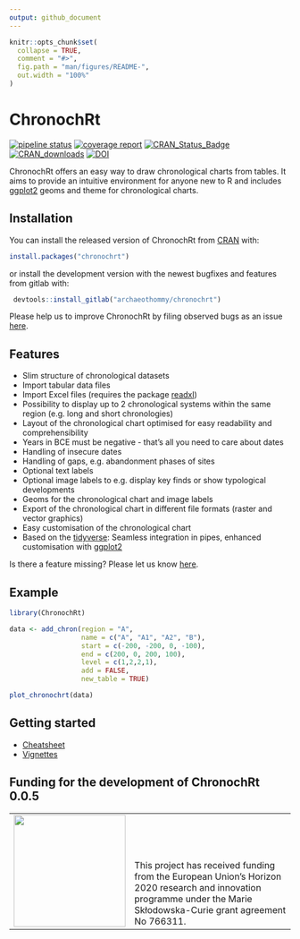 ```yaml
---
output: github_document
---
```


<!-- README.md is generated from README.Rmd. Please edit that file -->

```r
knitr::opts_chunk$set(
  collapse = TRUE,
  comment = "#>",
  fig.path = "man/figures/README-",
  out.width = "100%"
)
```

# ChronochRt

<!-- badges: start -->
[![pipeline status](https://gitlab.com/archaeothommy/chronochrt/badges/master/pipeline.svg)](https://gitlab.com/archaeothommy/chronochrt/-/commits/master)
[![coverage report](https://gitlab.com/archaeothommy/chronochrt/badges/master/coverage.svg)](https://gitlab.com/archaeothommy/chronochrt/-/commits/master)
[![CRAN_Status_Badge](https://www.r-pkg.org/badges/version/chronochrt)](https://cran.r-project.org/package=chronochrt)
[![CRAN_downloads](https://cranlogs.r-pkg.org/badges/grand-total/chronochrt)](https://cran.r-project.org/package=chronochrt)
[![DOI](https://zenodo.org/badge/DOI/10.5281/zenodo.5154019.svg)](https://doi.org/10.5281/zenodo.5154019)
<!-- badges: end -->

ChronochRt offers an easy way to draw chronological charts from tables. It aims to provide an intuitive environment for anyone new to R and includes [ggplot2](https://ggplot2.tidyverse.org/) geoms and theme for chronological charts. 

## Installation

You can install the released version of ChronochRt from [CRAN](https://CRAN.R-project.org) with:

``` r
install.packages("chronochrt")
```
or install the development version with the newest bugfixes and features from gitlab with:

``` r
 devtools::install_gitlab("archaeothommy/chronochrt")
```

Please help us to improve ChronochRt by filing observed bugs as an issue [here](mailto:incoming+archaeothommy-chronochrt-13993341-issue-@incoming.gitlab.com).

## Features

* Slim structure of chronological datasets
* Import tabular data files 
* Import Excel files (requires the package [readxl](https://readxl.tidyverse.org/))
* Possibility to display up to 2 chronological systems within the same region (e.g. long and short chronologies)
* Layout of the chronological chart optimised for easy readability and comprehensibility
* Years in BCE must be negative - that's all you need to care about dates
* Handling of insecure dates
* Handling of gaps, e.g. abandonment phases of sites
* Optional text labels
* Optional image labels to e.g. display key finds or show typological developments
* Geoms for the chronological chart and image labels
* Export of the chronological chart in different file formats (raster and vector graphics)
* Easy customisation of the chronological chart
* Based on the [tidyverse](https://www.tidyverse.org/): Seamless integration in pipes, enhanced customisation with [ggplot2](https://ggplot2.tidyverse.org/) 

Is there a feature missing? Please let us know [here](mailto:incoming+archaeothommy-chronochrt-13993341-issue-@incoming.gitlab.com).

## Example

```r
library(ChronochRt)

data <- add_chron(region = "A",
                  name = c("A", "A1", "A2", "B"),
                  start = c(-200, -200, 0, -100),
                  end = c(200, 0, 200, 100),
                  level = c(1,2,2,1),
                  add = FALSE,
                  new_table = TRUE)

plot_chronochrt(data)
```

## Getting started

* [Cheatsheet](https://gitlab.com/archaeothommy/chronochrt/-/raw/master/inst/ChronochRt_Cheatsheet.pdf?inline=false)
* [Vignettes](https://gitlab.com/archaeothommy/chronochrt/-/tree/master/vignettes)

## Funding for the development of ChronochRt 0.0.5

<table width="100%" cellspacing="0" cellpadding="0" border="0">
      <tbody>
        <tr>
          <td valign="bottom"><img src="https://upload.wikimedia.org/wikipedia/commons/b/b7/Flag_of_Europe.svg"  width="200">
          </td>
          <td valign="bottom" halign="left">This project has received funding from the European Union’s Horizon 2020 research and innovation programme under the Marie Skłodowska-Curie grant agreement No 766311.
          </td>
        </tr>
      </tbody>
    </table>
